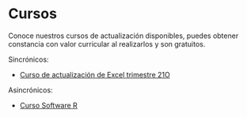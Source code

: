 # Cursos

Conoce nuestros cursos de actualización disponibles, puedes obtener constancia con valor curricular al realizarlos y son gratuitos.

Sincrónicos:

- [Curso de actualización de Excel trimestre 21O](https://rpm-uam.blogspot.com/p/bases-de-datos-para-el-curso-de.html)

Asincrónicos:

- [Curso Software R](https://rpm-uam.blogspot.com/p/curso-software-r.html)